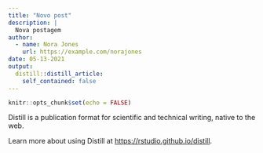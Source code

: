 ```yaml
---
title: "Novo post"
description: |
  Nova postagem
author:
  - name: Nora Jones
    url: https://example.com/norajones
date: 05-13-2021
output:
  distill::distill_article:
    self_contained: false
---
```



```r
knitr::opts_chunk$set(echo = FALSE)
```

Distill is a publication format for scientific and technical writing, native to the web.

Learn more about using Distill at <https://rstudio.github.io/distill>.


